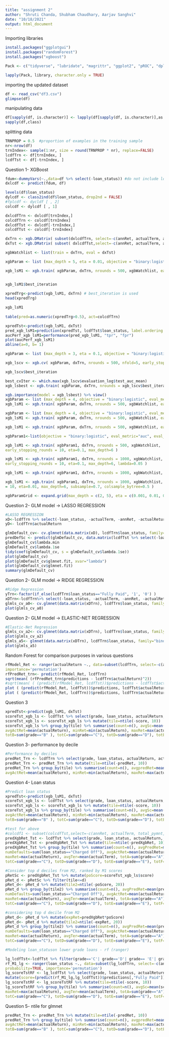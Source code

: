 ---
title: "assignment 2"
author: "Shruti Chanda, Shubham Chaudhary, Aarjav Sanghvi"
date: "10/18/2021"
output: html_document
---

Importing libraries
```{r}
install.packages("ggplotgui")
install.packages("randomForest")
install.packages("xgboost")

Pack <- c("tidyverse", "lubridate", "magrittr", "ggplot2", "pROC", "dplyr", "ggplotgui", "broom", "rpart", "C50", "ranger", "randomForest", "caret", "lift", "ROCR", "xgboost", "glmnet")

lapply(Pack, library, character.only = TRUE)
```

importing the updated dataset
```{r}
df <- read_csv("df3.csv")
glimpse(df)
```

manipulating data
```{r}
df[sapply(df, is.character)] <- lapply(df[sapply(df, is.character)],as.factor)
sapply(df,class)
```

splitting data
```{r}
TRNPROP = 0.5  #proportion of examples in the training sample
nr<-nrow(df)
trnIndex<- sample(1:nr, size = round(TRNPROP * nr), replace=FALSE)
lcdfTrn <- df[trnIndex, ]
lcdfTst <- df[-trnIndex, ]
```

Question 1- XGBoost
```{r}
fdum<-dummyVars(~.,data=df %>% select(-loan_status)) #do not include loan_status for this
dxlcdf <- predict(fdum, df)

levels(df$loan_status)
dylcdf <- class2ind(df$loan_status, drop2nd = FALSE) 
#fplcdf <- dycldf [ , 2] 
colcdf <- dylcdf [ , 1]

dxlcdfTrn <- dxlcdf[trnIndex,]
colcdfTrn <- colcdf[trnIndex]
dxlcdfTst <- dxlcdf[-trnIndex,]
colcdfTst <- colcdf[-trnIndex]

dxTrn <- xgb.DMatrix( subset(dxlcdfTrn, select=-c(annRet, actualTerm, actualReturn, total_pymnt)), label=colcdfTrn)
dxTst <- xgb.DMatrix( subset( dxlcdfTst,select=-c(annRet, actualTerm, actualReturn, total_pymnt)), label=colcdfTst)

xgbWatchlist <- list(train = dxTrn, eval = dxTst)

xgbParam <- list (max_depth = 5, eta = 0.01, objective = "binary:logistic",eval_metric="error", eval_metric = "auc")

xgb_lsM1 <- xgb.train( xgbParam, dxTrn, nrounds = 500, xgbWatchlist, early_stopping_rounds = 10 )


xgb_lsM1$best_iteration
 
xpredTrg<-predict(xgb_lsM1, dxTrn) # best_iteration is used
head(xpredTrg)

xgb_lsM1
 
table(pred=as.numeric(xpredTrg>0.5), act=colcdfTrn)

xpredTst<-predict(xgb_lsM1, dxTst)
pred_xgb_lsM1=prediction(xpredTst, lcdfTst$loan_status, label.ordering = c("Fully Paid","Charged Off"))
aucPerf_xgb_lsM1=performance(pred_xgb_lsM1, "tpr", "fpr")
plot(aucPerf_xgb_lsM1)
abline(a=0, b= 1)

xgbParam <- list (max_depth = 3, eta = 0.1, objective = "binary:logistic", eval_metric="error", eval_metric = "auc")

xgb_lscv <- xgb.cv( xgbParam, dxTrn, nrounds = 500, nfold=5, early_stopping_rounds = 10 )

xgb_lscv$best_iteration

best_cvIter <- which.max(xgb_lscv$evaluation_log$test_auc_mean)
xgb_lsbest <- xgb.train( xgbParam, dxTrn, nrounds = xgb_lscv$best_iteration )

xgb.importance(model = xgb_lsbest) %>% view()
xgbParam <- list (max_depth = 4, objective = "binary:logistic", eval_metric="error", eval_metric = "auc")
xgb_lsM1 <- xgb.train( xgbParam, dxTrn, nrounds = 500, xgbWatchlist, early_stopping_rounds = 10, eta=0.01 )

xgbParam <- list (max_depth = 4, objective = "binary:logistic", eval_metric="auc", eval_metric = "error")
xgb_lsM1 <- xgb.train( xgbParam, dxTrn, nrounds = 500, xgbWatchlist, early_stopping_rounds = 10, eta=0.01 )

xgb_lsM1 <- xgb.train( xgbParam, dxTrn, nrounds = 500, xgbWatchlist, early_stopping_rounds = 10, eta=0.5 )

xgbParam1<-list(objective = "binary:logistic", eval_metric="auc", eval_metric = "error")

xgb_lsM1 <- xgb.train( xgbParam1, dxTrn, nrounds = 500, xgbWatchlist, 
early_stopping_rounds = 10, eta=0.1, max_depth=6 )

xgb_lsM1 <- xgb.train( xgbParam1, dxTrn, nrounds = 1000, xgbWatchlist, 
early_stopping_rounds = 10, eta=0.1, max_depth=6, lambda=0.05 )

xgb_lsM1 <- xgb.train( xgbParam1, dxTrn, nrounds = 1000, xgbWatchlist, early_stopping_rounds = 10, eta=0.1, max_depth=6, lambda=0.05, subsample=0.7, colsample_bytree=0.5 )

xgb_lsM1 <- xgb.train( xgbParam1, dxTrn, nrounds = 1000, xgbWatchlist, early_stopping_rounds
= 10, eta=0.01, max_depth=6, subsample=0.7, colsample_bytree=0.5 )

xgbParamGrid <- expand.grid(max_depth = c(2, 5), eta = c(0.001, 0.01, 0.1) )

```


Question 2- GLM model -> LASSO REGRESSION
```{r}
#LASSO REGRESSION
xD<-lcdfTrn %>% select(-loan_status, -actualTerm, -annRet, -actualReturn, -total_pymnt)
yD<- lcdfTrn$actualReturn

glmDefault_cv<- cv.glmnet(data.matrix(xD), lcdfTrn$loan_status, family="binomial")
predDefSc <- predict(glmDefault_cv, data.matrix(lcdfTst %>% select(-loan_status, -actualTerm, -annRet, -actualReturn, -total_pymnt)), s="lambda.1se", type="class")
glmDefault_cv$lambda.min
glmDefault_cv$lambda.1se
tidy(coef(glmDefault_cv, s = glmDefault_cv$lambda.1se))
plot(glmDefault_cv)
plot(glmDefault_cv$glmnet.fit, xvar="lambda")
plot(glmDefault_cv$glmnet.fit)
summary(glmDefault_cv)
```

Question 2- GLM model -> RIDGE REGRESSION
```{r}
#Ridge Regression
yTrn<-factor(if_else(lcdfTrn$loan_status=="Fully Paid", '1', '0') )
xDTrn<-lcdfTrn%>% select(-loan_status, -actualTerm, -annRet, -actualReturn, -total_pymnt, -issue_d)
glmls_cv_a0<- cv.glmnet(data.matrix(xDTrn), lcdfTrn$loan_status, family="binomial", alpha=0)
plot(glmls_cv_a0)
```

Question 2- GLM model -> ELASTIC-NET REGRESSION
```{r}
#Elastic-Net Regression
glmls_cv_a2<- cv.glmnet(data.matrix(xDTrn), lcdfTrn$loan_status, family="binomial", alpha=0.2)
plot(glmls_cv_a2)
glmls_a5<- glmnet(data.matrix(xDTrn), lcdfTrn$loan_status, family="binomial", alpha=0.5)
plot(glmls_a5)
```

Random Forest for comparison purposes in various questions
```{r}
rfModel_Ret <- ranger(actualReturn ~., data=subset(lcdfTrn, select=-c(annRet, actualTerm, loan_status)), num.trees =200, 
importance='permutation')
rfPredRet_trn<- predict(rfModel_Ret, lcdfTrn)
sqrt(mean( (rfPredRet_trn$predictions - lcdfTrn$actualReturn)^2))
#sqrt(mean( ( (predict(rfModel_Ret, lcdfTst))$predictions - lcdfTst$actualReturn)^2))
plot ( (predict(rfModel_Ret, lcdfTst))$predictions, lcdfTst$actualReturn)
plot ( (predict(rfModel_Ret, lcdfTrn))$predictions, lcdfTrn$actualReturn)
```
Question 3
```{r}
xpredTst<-predict(xgb_lsM1, dxTst)
scoreTst_xgb_ls <- lcdfTst %>% select(grade, loan_status, actualReturn, actualTerm, int_rate) %>% mutate(score=xpredTst)
scoreTst_xgb_ls <- scoreTst_xgb_ls %>% mutate(tile=ntile(-score, 10))
scoreTst_xgb_ls %>% group_by(tile) %>% summarise(count=n(), avgSc=mean(score), numDefaults=sum(loan_status=="Charged Off"), 
avgActRet=mean(actualReturn), minRet=min(actualReturn), maxRet=max(actualReturn), avgTer=mean(actualTerm), totA=sum(grade=="A"), 
totB=sum(grade=="B" ), totC=sum(grade=="C"), totD=sum(grade=="D"), totE=sum(grade=="E"), totF=sum(grade=="F") )
```

Question 3- performance by decile
```{r}
#Performance by deciles
predRet_Trn <- lcdfTrn %>% select(grade, loan_status, actualReturn, actualTerm, int_rate) %>% mutate(predRet=(predict(rfModel_Ret, lcdfTrn))$predictions)
predRet_Trn <- predRet_Trn %>% mutate(tile=ntile(-predRet, 10))
predRet_Trn %>% group_by(tile) %>% summarise(count=n(), avgpredRet=mean(predRet), numDefaults=sum(loan_status=="Charged Off"), 
avgActRet=mean(actualReturn), minRet=min(actualReturn), maxRet=max(actualReturn), avgTer=mean(actualTerm), totA=sum(grade=="A"), totB=sum(grade=="B" ), totC=sum(grade=="C"), totD=sum(grade=="D"), totE=sum(grade=="E"), totF=sum(grade=="F") )
```

Question 4- Loan status 
```{r}
#Predict loan status
xpredTst<-predict(xgb_lsM1, dxTst)
scoreTst_xgb_ls <- lcdfTst %>% select(grade, loan_status, actualReturn, actualTerm, int_rate) %>% mutate(score=xpredTst)
scoreTst_xgb_ls <- scoreTst_xgb_ls %>% mutate(tile=ntile(-score, 10))
scoreTst_xgb_ls %>% group_by(tile) %>% summarise(count=n(), avgSc=mean(score), numDefaults=sum(loan_status=="Charged Off"), 
avgActRet=mean(actualReturn), minRet=min(actualReturn), maxRet=max(actualReturn), avgTer=mean(actualTerm), totA=sum(grade=="A"), 
totB=sum(grade=="B" ), totC=sum(grade=="C"), totD=sum(grade=="D"), totE=sum(grade=="E"), totF=sum(grade=="F") )

#test for above
#colcdf1 <- subset(colcdfTst,select=-c(annRet, actualTerm, total_pymnt, actualReturn))
predXgbRet_Tst <- lcdfTst %>% select(grade, loan_status, actualReturn, actualTerm, int_rate) %>% mutate(predXgbRet=predict(xgb_lsM1, subset(colcdfTst,select=-c(annRet, actualTerm, total_pymnt, actualReturn))) )
predXgbRet_Tst <- predXgbRet_Tst %>% mutate(tile=ntile(-predXgbRet, 10))
predXgbRet_Tst %>% group_by(tile) %>% summarise(count=n(), avgPredRet=mean(predXgbRet), 
numDefaults=sum(loan_status=="Charged Off"), avgActRet=mean(actualReturn), minRet=min(actualReturn), 
maxRet=max(actualReturn), avgTer=mean(actualTerm), totA=sum(grade=="A"), totB=sum(grade=="B" ), 
totC=sum(grade=="C"), totD=sum(grade=="D"), totE=sum(grade=="E"), totF=sum(grade=="F") )

#Consider top d deciles from M2, ranked by M1 scores
pRetSc <- predXgbRet_Tst %>% mutate(poScore=scoreTst_xgb_ls$score)
pRet_d <- pRetSc %>% filter(tile<=d)
pRet_d<- pRet_d %>% mutate(tile2=ntile(-poScore, 20))
pRet_d %>% group_by(tile2) %>% summarise(count=n(), avgPredRet=mean(predXgbRet), 
numDefaults=sum(loan_status=="Charged Off"), avgActRet=mean(actualReturn), minRet=min(actualReturn), 
maxRet=max(actualReturn), avgTer=mean(actualTerm), totA=sum(grade=="A"), totB=sum(grade=="B" ),
totC=sum(grade=="C"), totD=sum(grade=="D"), totE=sum(grade=="E"), totF=sum(grade=="F") )

#considering top d decile from M2
pRet_d<- pRet_d %>% mutate(expRet=predXgbRet*poScore)
pRet_d<- pRet_d %>% mutate(tile2=ntile(-expRet, 20))
pRet_d %>% group_by(tile2) %>% summarise(count=n(), avgPredRet=mean(predXgbRet), 
numDefaults=sum(loan_status=="Charged Off"), avgActRet=mean(actualReturn), minRet=min(actualReturn), 
maxRet=max(actualReturn), avgTer=mean(actualTerm), totA=sum(grade=="A"), totB=sum(grade=="B" ), 
totC=sum(grade=="C"), totD=sum(grade=="D"), totE=sum(grade=="E"), totF=sum(grade=="F") )

#Modeling loan_statuson lower grade loans - rf (ranger)

lg_lcdfTst<-lcdfTst %>% filter(grade=='C'| grade=='D'| grade== 'E'| grade== 'F'| grade== 'G')
rf_M1_lg <- ranger(loan_status ~., data=subset(lg_lcdfTrn, select=-c(annRet, actualTerm, actualReturn)), num.trees =200, 
probability=TRUE, importance='permutation') 
lg_scoreTstRF <- lg_lcdfTst %>% select(grade, loan_status, actualReturn, actualTerm, int_rate) %>% 
mutate(score=(predict(rf_M1_lg,lg_lcdfTst))$predictions[,"Fully Paid"])
lg_scoreTstRF <- lg_scoreTstRF %>% mutate(tile=ntile(-score, 10))
lg_scoreTstRF %>% group_by(tile) %>% summarise(count=n(), avgSc=mean(score), numDefaults=sum(loan_status=="Charged Off"), avgActRet=mean(actualReturn), minRet=min(actualReturn), 
maxRet=max(actualReturn), avgTer=mean(actualTerm), totA=sum(grade=="A"), totB=sum(grade=="B" ), 
totC=sum(grade=="C"), totD=sum(grade=="D"), totE=sum(grade=="E"), totF=sum(grade=="F"))


```

Question 5- ntile for glmnet
```{r}
predRet_Trn <- predRet_Trn %>% mutate(tile=ntile(-predRet, 10))
predRet_Trn %>% group_by(tile) %>% summarise(count=n(), avgpredRet=mean(predRet), numDefaults=sum(loan_status=="Charged Off"), 
avgActRet=mean(actualReturn), minRet=min(actualReturn), maxRet=max(actualReturn), avgTer=mean(actualTerm), totA=sum(grade=="A"), 
totB=sum(grade=="B" ), totC=sum(grade=="C"), totD=sum(grade=="D"), totE=sum(grade=="E"), totF=sum(grade=="F") )

```


